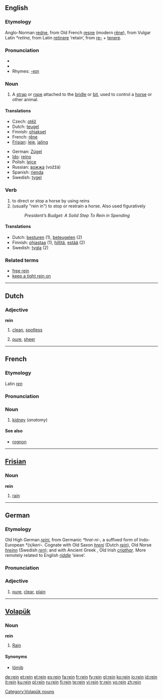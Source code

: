 {{see|Rein}}
==English==

===Etymology===
Anglo-Norman [[redne]], from Old French [[resne]] (modern [[rêne]]), from Vulgar Latin ''*retina'', from Latin [[retinere]] ‘retain’, from [[re-#Latin|re-]] + [[tenere]].

===Pronunciation===
*{{IPA|/reɪn/}}
*{{audio|en-us-rein.ogg|Audio (US)}}
*Rhymes: [[Rhymes:English:-eɪn|-eɪn]]

===Noun===
{{en-noun}}

# A [[strap]] or [[rope]] attached to the [[bridle]] or [[bit]], used to control a [[horse]] or other animal.

====Translations====
{{trans-top|strap or rope used to control an animal}}
*Czech: [[otěž]] {{f}}
*Dutch: [[teugel]] {{m}}
*Finnish: [[ohjakset]] {{p}}
*French: [[rêne]] {{f}}
*[[Frisian]]: [[leie]], [[jaling]]
{{trans-mid}}
*German: [[Zügel]] {{m}}
*[[Ido]]: [[reino]]
*Polish: [[lejce]] {{plural}}
*Russian: [[вожжа]] (vožžá) {{f}}
*Spanish: [[rienda]] {{f}}
*Swedish: [[tygel]] {{c}}
{{trans-bottom}}

===Verb===
{{en-verb}}

# to direct or stop a horse by using reins
# (usually "rein in") to stop or restrain a horse. Also used figuratively
#: ''President’s Budget: A Solid Step To Rein in Spending''

====Translations====
*Dutch: [[besturen]] (1), [[beteugelen]] (2)
*Finnish: [[ohjastaa]] (1), [[hillitä]], [[estää]] (2)
*Swedish: [[tygla]] (2)

===Related terms===
*[[free rein]]
*[[keep a tight rein on]]

----

==Dutch==

===Adjective===
'''rein'''

# {{formal|lang=nl}} [[clean]], [[spotless]]
# [[pure]], [[sheer]]

----

==French==

===Etymology===
Latin ''[[ren]]''

===Pronunciation===
{{IPA|/ʀɛ̃/}}

===Noun===
{{fr-noun-reg|m}}

# [[kidney]] (''anatomy'')

====See also====
*[[rognon]]

----

==[[Frisian]]==

===Noun===
'''rein'''

# [[rain]]

----

==German==
===Etymology===
Old High German ''[[reini]]'', from Germanic ''*hrai-ni-'', a suffixed form of Indo-European ''*(s)keri-''.  Cognate with Old Saxon ''[[hreni]]'' (Dutch ''[[#Dutch|rein]]''), Old Norse ''[[hreinn]]'' (Swedish ''[[ren]]''); and with Ancient Greek '''{{polytonic|[[χρίνειν]]}}''', Old Irish ''[[criathar]]''.  More remotely related to English ''[[riddle]]'' ‘sieve’.

===Pronunciation===
{{IPA|/ʀaɪn/}}

===Adjective===
{{de-adj|reiner|reinsten}}

# [[pure]], [[clear]], [[plain]]

----

==[[Volapük]]==
{{vo-noun|rein}}

===Noun===
'''rein'''

# [[rain|Rain]]

====Synonyms====
*[[lömib]]

[[Category:Volapük nouns]]

[[de:rein]]
[[et:rein]]
[[el:rein]]
[[es:rein]]
[[fa:rein]]
[[fr:rein]]
[[fy:rein]]
[[gl:rein]]
[[ko:rein]]
[[io:rein]]
[[id:rein]]
[[it:rein]]
[[ku:rein]]
[[pl:rein]]
[[ru:rein]]
[[fi:rein]]
[[te:rein]]
[[vi:rein]]
[[tr:rein]]
[[vo:rein]]
[[zh:rein]]
